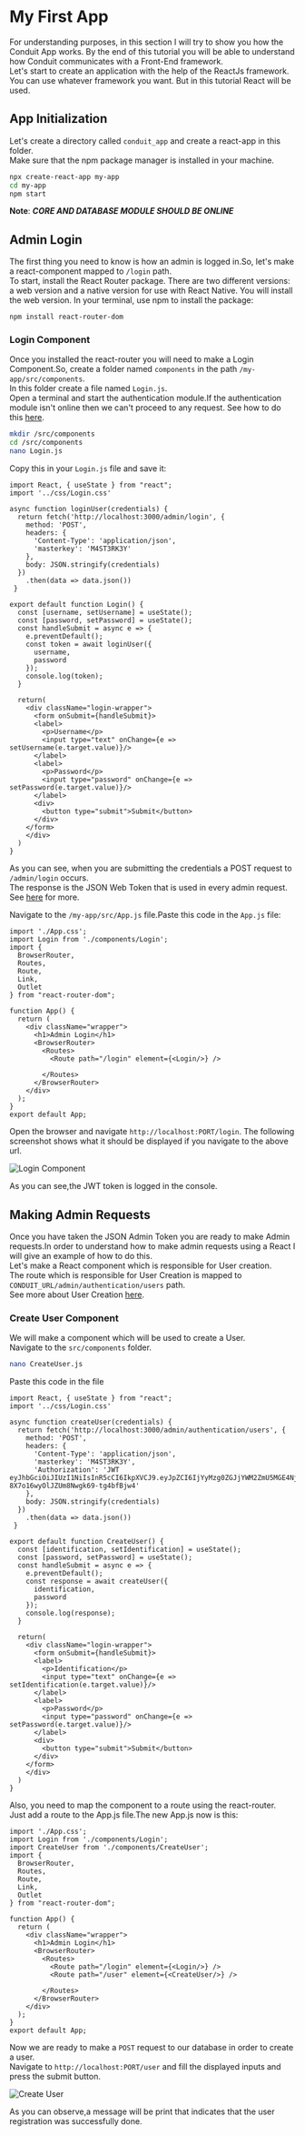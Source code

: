 # My First App

For understanding purposes, in this section I will try to show you how the Conduit App works.
By the end of this tutorial you will be able to understand how Conduit communicates with a Front-End framework.<br />
Let's start to create an application with the help of the ReactJs framework. You can use whatever framework you want. But in this tutorial
React will be used.

## App Initialization

Let's create a directory called `conduit_app` and create a react-app in this folder.<br />
Make sure that the npm package manager is installed in your machine.<br />
```bash title="App Initialization"
npx create-react-app my-app
cd my-app
npm start
```

**Note**: ***CORE AND DATABASE MODULE SHOULD BE ONLINE***

## Admin Login
The first thing you need to know is how an admin is logged in.So, let's make a react-component mapped to `/login` path.<br />
To start, install the React Router package. There are two different versions: a web version and a native version for use with React Native. You will install the web version.
In your terminal, use npm to install the package:
```
npm install react-router-dom
```

### Login Component
Once you installed the react-router you will need to make a Login Component.So, create a folder named `components` in the path `/my-app/src/components`.<br />
In this folder create a file named `Login.js`.<br />
Open a terminal and start the authentication module.If the authentication module isn't online then we can't proceed to any request.
See how to do this [here](../modules/authentication/get_started).

```bash title="Login Component creation"
mkdir /src/components
cd /src/components
nano Login.js
```
Copy this in your `Login.js` file and save it:
```tsx title="Login Component"
import React, { useState } from "react";
import '../css/Login.css'

async function loginUser(credentials) {
  return fetch('http://localhost:3000/admin/login', {
    method: 'POST',
    headers: {
      'Content-Type': 'application/json',
      'masterkey': 'M4ST3RK3Y'
    },
    body: JSON.stringify(credentials)
  })
    .then(data => data.json())
 }

export default function Login() {
  const [username, setUsername] = useState();
  const [password, setPassword] = useState();
  const handleSubmit = async e => {
    e.preventDefault();
    const token = await loginUser({
      username,
      password
    });
    console.log(token);
  }

  return(
    <div className="login-wrapper">
      <form onSubmit={handleSubmit}>
      <label>
        <p>Username</p>
        <input type="text" onChange={e => setUsername(e.target.value)}/>
      </label>
      <label>
        <p>Password</p>
        <input type="password" onChange={e => setPassword(e.target.value)}/>
      </label>
      <div>
        <button type="submit">Submit</button>
      </div>
    </form>
    </div>
  )
}
```
As you can see, when you are submitting the credentials a POST request to `/admin/login` occurs.<br />
The response is the JSON Web Token that is used in every admin request.<br />
See [here](../router/get-started) for more.<br />

Navigate to the `/my-app/src/App.js` file.Paste this code in the `App.js` file:
```tsx title="React Routing"
import './App.css';
import Login from './components/Login';
import {
  BrowserRouter,
  Routes,
  Route,
  Link,
  Outlet
} from "react-router-dom";

function App() {
  return (
    <div className="wrapper">
      <h1>Admin Login</h1>
      <BrowserRouter>
        <Routes>
          <Route path="/login" element={<Login/>} />

        </Routes>
      </BrowserRouter>
    </div>
  );
}
export default App;
```
Open the browser and navigate `http://localhost:PORT/login`.
The following screenshot shows what it should be displayed if you navigate to the above url.<br />

![Login Component](/img/first_app/login_component.png)

As you can see,the JWT token is logged in the console.

## Making Admin Requests

Once you have taken the JSON Admin Token you are ready to make Admin requests.In order to understand how to make admin requests using a React
I will give an example of how to do this.<br />
Let's make a React component which is responsible for User creation.<br />
The route which is responsible for User Creation is mapped to `CONDUIT_URL/admin/authentication/users` path.<br />
See more about User Creation [here](../modules/authentication/api_reference/admin/#create-user). <br />

### Create User Component

We will make a component which will be used to create a User.<br />
Navigate to the `src/components` folder.
```bash title="Create User Component"
nano CreateUser.js
```
Paste this code in the file<br />

```tsx title="Create User Component"
import React, { useState } from "react";
import '../css/Login.css'

async function createUser(credentials) {
  return fetch('http://localhost:3000/admin/authentication/users', {
    method: 'POST',
    headers: {
      'Content-Type': 'application/json',
      'masterkey': 'M4ST3RK3Y',
      'Authorization': 'JWT eyJhbGciOiJIUzI1NiIsInR5cCI6IkpXVCJ9.eyJpZCI6IjYyMzg0ZGJjYWM2ZmU5MGE4NjQyM2Y1YyIsImlhdCI6MTY0Nzg2OTEyMywiZXhwIjoxNjQ3OTQxMTIzfQ.yBgONdAaeTp-8X7o16wyOlJZUm8Nwgk69-tg4bfBjw4'
    },
    body: JSON.stringify(credentials)
  })
    .then(data => data.json())
 }

export default function CreateUser() {
  const [identification, setIdentification] = useState();
  const [password, setPassword] = useState();
  const handleSubmit = async e => {
    e.preventDefault();
    const response = await createUser({
      identification,
      password
    });
    console.log(response);
  }

  return(
    <div className="login-wrapper">
      <form onSubmit={handleSubmit}>
      <label>
        <p>Identification</p>
        <input type="text" onChange={e => setIdentification(e.target.value)}/>
      </label>
      <label>
        <p>Password</p>
        <input type="password" onChange={e => setPassword(e.target.value)}/>
      </label>
      <div>
        <button type="submit">Submit</button>
      </div>
    </form>
    </div>
  )
}
```

Also, you need to map the component to a route using the react-router.<br />
Just add a route to the App.js file.The new App.js now is this:

```tsx title="App.js"
import './App.css';
import Login from './components/Login';
import CreateUser from './components/CreateUser';
import {
  BrowserRouter,
  Routes,
  Route,
  Link,
  Outlet
} from "react-router-dom";

function App() {
  return (
    <div className="wrapper">
      <h1>Admin Login</h1>
      <BrowserRouter>
        <Routes>
          <Route path="/login" element={<Login/>} />
          <Route path="/user" element={<CreateUser/>} />

        </Routes>
      </BrowserRouter>
    </div>
  );
}
export default App;
```
Now we are ready to make a `POST` request to our database in order to create a  user.<br />
Navigate to `http://localhost:PORT/user` and fill the displayed inputs and press the submit button.<br />

![Create User](/img/first_app/create_user.png)

As you can observe,a message will be print that indicates that the user registration was successfully done.





